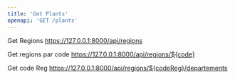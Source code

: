 ```yaml
---
title: 'Get Plants'
openapi: 'GET /plants'
---
```

Get Regions 
https://127.0.0.1:8000/api/regions

Get regions par code
https://127.0.0.1:8000/api/regions/${code}

Get code Reg
https://127.0.0.1:8000/api/regions/${codeReg}/departements

